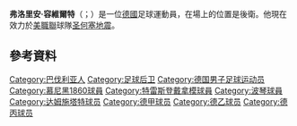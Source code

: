 {{noteTA
|G1=Football|G2=MLS
}}

'''弗洛里安·容維爾特'''（{{lang-de|Florian Jungwirth}}；{{bd|1989年|1月27日}}）是一位[[德國|德國]]足球運動員，在場上的位置是後衛。他現在效力於[[美國職業足球大聯盟|美職聯]]球隊[[圣何塞地震|圣何塞地震]]。

==參考資料==
{{Reflist}}

{{弗里茨·瓦尔特奖U19}}

{{DEFAULTSORT:Jungwirth, Florian}}
[[Category:巴伐利亚人|Category:巴伐利亚人]]
[[Category:足球后卫|Category:足球后卫]]
[[Category:德国男子足球运动员|Category:德国男子足球运动员]]
[[Category:慕尼黑1860球員|Category:慕尼黑1860球員]]
[[Category:特雷斯登戴拿模球員|Category:特雷斯登戴拿模球員]]
[[Category:波琴球員|Category:波琴球員]]
[[Category:达姆施塔特球员|Category:达姆施塔特球员]]
[[Category:德甲球员|Category:德甲球员]]
[[Category:德乙球员|Category:德乙球员]]
[[Category:德丙球员|Category:德丙球员]]

{{Sport-bio-stub}}